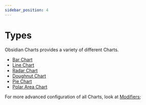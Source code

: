 ```yaml
---
sidebar_position: 4
---
```


# Types

Obsidian Charts provides a variety of different Charts.

- [Bar Chart](Bar)
- [Line Chart](Line)
- [Radar Chart](Radar)
- [Doughnut Chart](Doughnut)
- [Pie Chart](Doughnut)
- [Polar Area Chart](Polar%20Area)

For more advanced configuration of all Charts, look at [Modifiers](/Modifiers);
